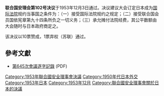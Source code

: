 {{Infobox UN resolution
|number = 102
|organ = SC
|date = 12月3日
|year = 1953年
|meeting = 645
|code = 
|document = http://www.un.org/zh/documents/view_doc.asp?symbol=S/RES/102(1953)
|for = 10
|abstention = 1 
|against = 0
|subject = 国际法院
|result = 通过
|image = 
|caption = 
}}

'''联合国安理会第102号决议'''于1953年12月3日通过。决议建议大会订定日本成为[[国际法院|国际法院]]规约当事国之条件为：（一）接受国际法院规约之规定；（二）接受联合国会员国依宪章第九十四条所负之一切义务；（三）承允摊付法院经费，其公平数额由大会随时与日本政府商定之。

该决议以10票赞成，1票弃权（苏联）通过。

==參考文獻==
*[http://www.un.org/zh/documents/view_doc.asp?symbol=S/PV.645 第645次會議逐字記錄] (PDF)
{{wikisource|聯合國安理會決議案一〇二}}
{{UNSCR 1953}}

[[Category:1953年聯合國安全理事會決議|Category:1953年聯合國安全理事會決議]]
[[Category:1950年代日本外交|Category:1950年代日本外交]]
[[Category:1953年日本|Category:1953年日本]]
[[Category:1953年12月|Category:1953年12月]]
[[Category:聯合國安全理事會關於日本的決議|Category:聯合國安全理事會關於日本的決議]]